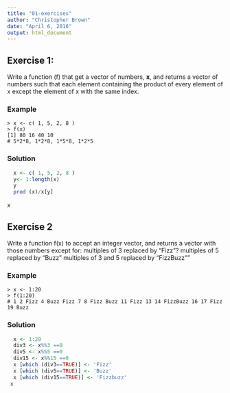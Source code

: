 ```yaml
---
title: "01-exercises"
author: "Christopher Brown"
date: "April 6, 2016"
output: html_document
---
```



## Exercise 1:

Write a function (f) that get a vector of numbers, **x**, and returns a vector of numbers such that each element containing the product of every element of x except the element of x with the same index. 


### Example 

    > x <- c( 1, 5, 2, 8 ) 
    > f(x) 
    [1] 80 16 40 10
    # 5*2*8, 1*2*8, 1*5*8, 1*2*5  


### Solution 

```r

  
  x <- c( 1, 5, 2, 8 )
  y<- 1:length(x)
  y
  prod (x)/x[y]


```
    
x

## Exercise 2

Write a function f(x) to accept an integer vector, and returns a vector with those numbers except for: 
   multiples of 3 replaced by "Fizz"? 
   multiples of 5 replaced by "Buzz" 
   multiples of 3 and 5 replaced by "FizzBuzz""
   
### Example

    > x <- 1:20
    > f(1:20) 
    # 1 2 Fizz 4 Buzz Fizz 7 8 Fizz Buzz 11 Fizz 13 14 FizzBuzz 16 17 Fizz 19 Buzz


### Solution

```r
  

  x <- 1:20
  div3 <- x%%3 ==0
  div5 <- x%%5 ==0
  div15 <- x%%15 ==0
  x [which (div3==TRUE)] <- 'Fizz'
  x [which (div5==TRUE)] <- 'Buzz'
  x [which (div15==TRUE)] <- 'Fizzbuzz'
 x

```
